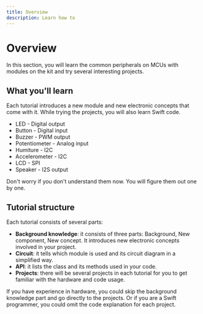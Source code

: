 ```yaml
---
title: Overview
description: Learn how to
---
```


# Overview

In this section, you will learn the common peripherals on MCUs with modules on the kit and try several interesting projects.

## What you'll learn

Each tutorial introduces a new module and new electronic concepts that come with it. While trying the projects, you will also learn Swift code.

* LED - Digital output
* Button - Digital input
* Buzzer - PWM output
* Potentiometer - Analog input
* Humiture - I2C
* Accelerometer - I2C
* LCD - SPI
* Speaker - I2S output

Don't worry if you don't understand them now. You will figure them out one by one. 

## Tutorial structure

Each tutorial consists of several parts:

* **Background knowledge**: it consists of three parts: Background, New component, New concept. It introduces new electronic concepts involved in your project. 
* **Circuit**: it tells which module is used and its circuit diagram in a simplified way.
* **API**: it lists the class and its methods used in your code. 
* **Projects**: there will be several projects in each tutorial for you to get familiar with the hardware and code usage.

If you have experience in hardware, you could skip the background knowledge part and go directly to the projects. Or if you are a Swift programmer, you could omit the code explanation for each project.